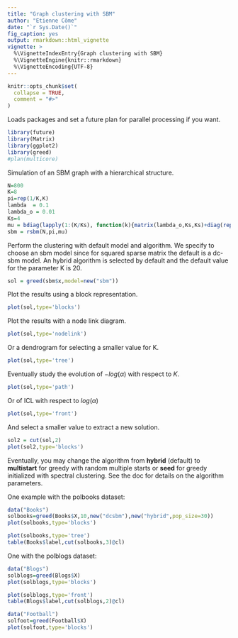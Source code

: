 ```yaml
---
title: "Graph clustering with SBM"
author: "Etienne Côme"
date: "`r Sys.Date()`"
fig_caption: yes
output: rmarkdown::html_vignette
vignette: >
  %\VignetteIndexEntry{Graph clustering with SBM}
  %\VignetteEngine{knitr::rmarkdown}
  %\VignetteEncoding{UTF-8}
---
```


```r
knitr::opts_chunk$set(
  collapse = TRUE,
  comment = "#>"
)
```


Loads packages and set a future plan for parallel processing if you want.
```r
library(future)
library(Matrix)
library(ggplot2)
library(greed)
#plan(multicore)
```

Simulation of an SBM graph with a hierarchical structure.
```r
N=800
K=8
pi=rep(1/K,K)
lambda  = 0.1
lambda_o = 0.01
Ks=4
mu = bdiag(lapply(1:(K/Ks), function(k){matrix(lambda_o,Ks,Ks)+diag(rep(lambda,Ks))}))+0.001
sbm = rsbm(N,pi,mu)
```

Perform the clustering with default model and algorithm. We specify to choose an sbm model since for squared sparse matrix the default is a dc-sbm model. An hybrid  algorithm is selected by default and the default value for the parameter K is 20.

```r
sol = greed(sbm$x,model=new("sbm"))
```
Plot the results using a block representation.

```r
plot(sol,type='blocks')
```



Plot the results with a node link diagram.
```r
plot(sol,type='nodelink')
```

Or a dendrogram for selecting a smaller value for K.
```r
plot(sol,type='tree')
```

Eventually study the evolution of $-log(\alpha)$ with respect to $K$.
```r
plot(sol,type='path')
```

Or of ICL with respect to $log(\alpha)$
```r
plot(sol,type='front')
```

And select a smaller value to extract a new solution.
```r
sol2 = cut(sol,2)
plot(sol2,type='blocks')
```


Eventually, you may change the algorithm from **hybrid** (default) to **multistart** for greedy with random multiple starts or **seed** for greedy initialized with spectral clustering. See the doc for details on the algorithm parameters. 

One example with the polbooks dataset:
```r
data("Books")
solbooks=greed(Books$X,10,new("dcsbm"),new("hybrid",pop_size=30))
plot(solbooks,type='blocks')
```


```r
plot(solbooks,type='tree')
table(Books$label,cut(solbooks,3)@cl)
```


One with the polblogs dataset:
```r
data("Blogs")
solblogs=greed(Blogs$X)
plot(solblogs,type='blocks')
```

```r
plot(solblogs,type='front')
table(Blogs$label,cut(solblogs,2)@cl)
```
```r
data("Football")
solfoot=greed(Football$X)
plot(solfoot,type='blocks')
```
